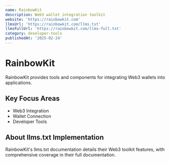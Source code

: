 ```yaml
---
name: RainbowKit
description: Web3 wallet integration toolkit
website: 'https://rainbowkit.com'
llmsUrl: 'https://rainbowkit.com/llms.txt'
llmsFullUrl: 'https://rainbowkit.com/llms-full.txt'
category: developer-tools
publishedAt: '2025-02-24'
---
```


# RainbowKit

RainbowKit provides tools and components for integrating Web3 wallets into applications.

## Key Focus Areas

- Web3 Integration
- Wallet Connection
- Developer Tools

## About llms.txt Implementation

RainbowKit's llms.txt documentation details their Web3 toolkit features, with comprehensive coverage in their full documentation.
